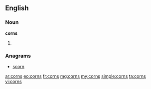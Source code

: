 ==English==

===Noun===
'''corns'''

# {{plural of|[[corn]]}}

===Anagrams===
* [[scorn#English|scorn]]

[[ar:corns]]
[[eo:corns]]
[[fr:corns]]
[[mg:corns]]
[[my:corns]]
[[simple:corns]]
[[ta:corns]]
[[vi:corns]]